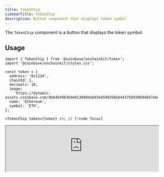 ```yaml
---
title: TokenChip
sidebarTitle: TokenChip
description: Button component that displays token symbol
---
```


The `TokenChip` component is a button that displays the token symbol.

## Usage

```tsx
import { TokenChip } from '@coinbase/onchainkit/token';
import '@coinbase/onchainkit/styles.css';

const token = {
  address: '0x1234',
  chainId: 1,
  decimals: 18,
  image:
    'https://dynamic-assets.coinbase.com/dbb4b4983bde81309ddab83eb598358eb44375b930b94687ebe38bc22e52c3b2125258ffb8477a5ef22e33d6bd72e32a506c391caa13af64c00e46613c3e5806/asset_icons/4113b082d21cc5fab17fc8f2d19fb996165bcce635e6900f7fc2d57c4ef33ae9.png',
  name: 'Ethereum',
  symbol: 'ETH',
};

<TokenChip token={token} />; // [!code focus]
```

<iframe
  src="https://684b5e62b1ff46bc5bf83966-aijszlfakk.chromatic.com/iframe.html?args=&id=onchainkit-token-chip--default&viewMode=story&dark=true&hero=true"
  width="100%"
  height="auto"
/>

## Props

### TokenChipProps

```ts
type TokenChipProps = {
  token: Token; // Rendered token
  onClick?: (token: Token) => void;
  className?: string;
  isPressable?: boolean;
};
```
